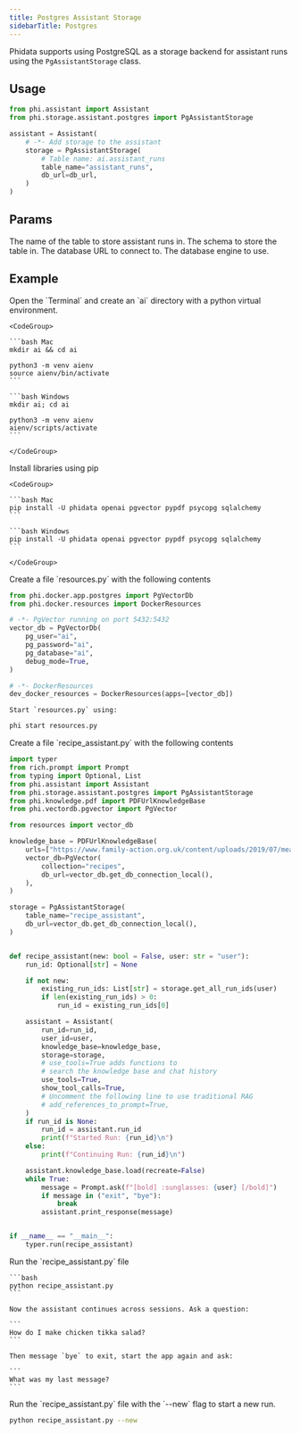 ```yaml
---
title: Postgres Assistant Storage
sidebarTitle: Postgres
---
```


Phidata supports using PostgreSQL as a storage backend for assistant runs using the `PgAssistantStorage` class.

## Usage

```python assistant_with_storage.py
from phi.assistant import Assistant
from phi.storage.assistant.postgres import PgAssistantStorage

assistant = Assistant(
    # -*- Add storage to the assistant
    storage = PgAssistantStorage(
        # Table name: ai.assistant_runs
        table_name="assistant_runs",
        db_url=db_url,
    )
)
```

## Params

<ResponseField name="table_name" type="str">
  The name of the table to store assistant runs in.
</ResponseField>
<ResponseField name="schema" type="str" default="ai">
  The schema to store the table in.
</ResponseField>
<ResponseField name="db_url" type="str">
  The database URL to connect to.
</ResponseField>
<ResponseField name="db_engine" type="Engine">
  The database engine to use.
</ResponseField>

## Example

<Steps>
  <Step title="Create a virtual environment">
    Open the `Terminal` and create an `ai` directory with a python virtual environment.

    <CodeGroup>

    ```bash Mac
    mkdir ai && cd ai

    python3 -m venv aienv
    source aienv/bin/activate
    ```

    ```bash Windows
    mkdir ai; cd ai

    python3 -m venv aienv
    aienv/scripts/activate
    ```

    </CodeGroup>

  </Step>
  <Step title="Install libraries">
    Install libraries using pip

    <CodeGroup>

    ```bash Mac
    pip install -U phidata openai pgvector pypdf psycopg sqlalchemy
    ```

    ```bash Windows
    pip install -U phidata openai pgvector pypdf psycopg sqlalchemy
    ```

    </CodeGroup>

  </Step>
  <Step title="Start PgVector">
    Create a file `resources.py` with the following contents

```python resources.py
from phi.docker.app.postgres import PgVectorDb
from phi.docker.resources import DockerResources

# -*- PgVector running on port 5432:5432
vector_db = PgVectorDb(
    pg_user="ai",
    pg_password="ai",
    pg_database="ai",
    debug_mode=True,
)

# -*- DockerResources
dev_docker_resources = DockerResources(apps=[vector_db])
```

    Start `resources.py` using:

```bash
phi start resources.py
```

  </Step>
  <Step title="Create an assistant with storage">
    Create a file `recipe_assistant.py` with the following contents

```python recipe_assistant.py
import typer
from rich.prompt import Prompt
from typing import Optional, List
from phi.assistant import Assistant
from phi.storage.assistant.postgres import PgAssistantStorage
from phi.knowledge.pdf import PDFUrlKnowledgeBase
from phi.vectordb.pgvector import PgVector

from resources import vector_db

knowledge_base = PDFUrlKnowledgeBase(
    urls=["https://www.family-action.org.uk/content/uploads/2019/07/meals-more-recipes.pdf"],
    vector_db=PgVector(
        collection="recipes",
        db_url=vector_db.get_db_connection_local(),
    ),
)

storage = PgAssistantStorage(
    table_name="recipe_assistant",
    db_url=vector_db.get_db_connection_local(),
)


def recipe_assistant(new: bool = False, user: str = "user"):
    run_id: Optional[str] = None

    if not new:
        existing_run_ids: List[str] = storage.get_all_run_ids(user)
        if len(existing_run_ids) > 0:
            run_id = existing_run_ids[0]

    assistant = Assistant(
        run_id=run_id,
        user_id=user,
        knowledge_base=knowledge_base,
        storage=storage,
        # use_tools=True adds functions to
        # search the knowledge base and chat history
        use_tools=True,
        show_tool_calls=True,
        # Uncomment the following line to use traditional RAG
        # add_references_to_prompt=True,
    )
    if run_id is None:
        run_id = assistant.run_id
        print(f"Started Run: {run_id}\n")
    else:
        print(f"Continuing Run: {run_id}\n")

    assistant.knowledge_base.load(recreate=False)
    while True:
        message = Prompt.ask(f"[bold] :sunglasses: {user} [/bold]")
        if message in ("exit", "bye"):
            break
        assistant.print_response(message)


if __name__ == "__main__":
    typer.run(recipe_assistant)
```

  </Step>
  <Step title="Run the assistant">
    Run the `recipe_assistant.py` file

    ```bash
    python recipe_assistant.py
    ```

    Now the assistant continues across sessions. Ask a question:

    ```
    How do I make chicken tikka salad?
    ```

    Then message `bye` to exit, start the app again and ask:

    ```
    What was my last message?
    ```

  </Step>
  <Step title="Start a new run">
    Run the `recipe_assistant.py` file with the `--new` flag to start a new run.

```bash
python recipe_assistant.py --new
```

  </Step>
</Steps>

<Snippet file="message-us-discord.mdx" />
